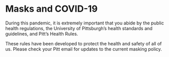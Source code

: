 # Masks and COVID-19

During this pandemic, it is extremely important that you abide by the public health regulations, the University of Pittsburgh’s health standards and guidelines, and Pitt’s Health Rules. 

These rules have been developed to protect the health and safety of all of us.  Please check your Pitt email for updates to the current masking policy.


<!-- Universal face covering is required in all classrooms and in every building on campus, without exceptions, regardless of vaccination status. This means you must wear a face covering that properly covers your nose and mouth when you are in the classroom. If you do not comply, you will be asked to leave class.  It is your responsibility to have the required face covering when entering a university building or classroom. For the most up-to-date information and guidance, please visit [coronavirus.pitt.edu](coronavirus.pitt.edu). and check your Pitt email for updates before each class. -->

